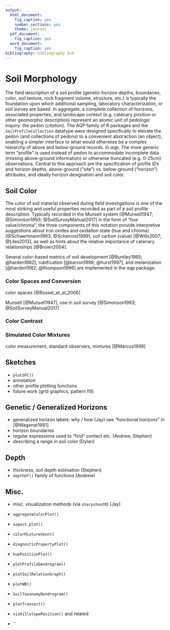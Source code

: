 ```yaml
---
output:
  html_document:
    fig_caption: yes
    number_sections: yes
    theme: journal
  pdf_document:
    fig_caption: yes
  word_document:
    fig_caption: yes
bibliography: bibliography.bib
---
```


<!-- 1600 words -->
# Soil Morphology

The field description of a soil profile (genetic horizon depths, boundaries, color, soil texture, rock fragment volume, structure, etc.) is typically the foundation upon which additional sampling, laboratory characterization, or soil survey are based. In aggregate, a complete collection of horizons, associated properties, and landscape context (e.g. catenary position or other geomorphic description) represent an atomic unit of pedologic inquiry: the pedon (*citation*). The AQP family of R packages and the `SoilProfileCollection` datatype were designed specifically to elevate the pedon (and collections of pedons) to a convenient abstraction (an object), enabling a simpler interface to what would otherwise be a complex hierarchy of above and below-ground records. In *aqp*, The more generic term "profile" is used instead of pedon to accommodate incomplete data (missing above-ground information) or otherwise truncated (e.g. 0-25cm) observations. Central to this approach are the specification of profile IDs and horizon depths, above-ground ("site") vs. below-ground ("horizon") attributes, and ideally horizon designation and soil color.


  <!-- data quality / analysis [@Roecker2016] and DSMorph [@Beaudette_DSMorph2016] -->

## Soil Color
The color of soil material observed during field investigations is one of the most striking and useful properties recorded as part of a soil profile description. Typically recorded in the Munsell system [@Munsell1947; @Simonson1993; @SoilSurveyManual2017] in the form of "hue value/chroma", the three components of this notation provide interpretive suggestions about iron oxides and oxidation state (hue and chroma) [@Schwertmann1993; @Scheinost1999], soil carbon (value) [@Wills2007; @Liles2013], as well as hints about the relative importance of catenary relationships [@Brown2004].

<!-- 2-3 sentences max -->
Several color-based metrics of soil development [@Buntley1965; @harden1982], rubification [@barron1986; @hurst1997], and melanization [@harden1982; @thompson1996] are implemented in the *aqp* package.


### Color Spaces and Conversion

color spaces [@Rossel_et_al_2006]


Munsell [@Munsell1947], use in soil survey [@Simonson1993; @SoilSurveyManual2017]



### Color Contrast



### Simulated Color Mixtures

color measurement, standard observers, mixtures [@Marcus1998]



## Sketches

  * `plotSPC()`
  * annotation
  * other profile plotting functions
  * future work (grid graphics, pattern fill)
  

## Genetic / Generalized Horizons
 * generalized horizon labels: why / how (Jay) see "functional horizons" in [@Wagenet1991]
 * horizon boundaries
 * regular expressions used to "find" contact etc. (Andrew, Stephen)
 * describing a range in soil color (Dylan)




## Depth

 * thickness, soil depth estimation (Stephen)
 * `depthOf()` family of functions (Andrew)

## Misc.

 * misc. visualization methods (via `sharpshootR`) (Jay)
 
 
 * `aggregateColorPlot()`
 * `aspect.plot()`
 * `colorMixtureVenn()`
 * `diagnosticPropertyPlot()`
 * `huePositionPlot()`
 * `plotProfileDendrogram()`
 * `plotSoilRelationGraph()`
 * `plotWB()`
 * `SoilTaxonomyDendrogram()`
 * `plotTransect()`
 * `vizHillslopePosition()` and related
 * ``
 
 
 
 
 
 


